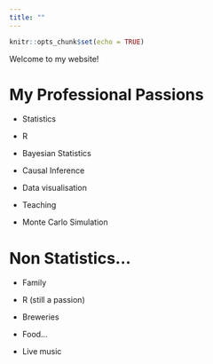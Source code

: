 ```yaml
---
title: ""
---
```


```r
knitr::opts_chunk$set(echo = TRUE)
```

Welcome to my website!

# My Professional Passions

* Statistics

* R 

* Bayesian Statistics

* Causal Inference

* Data visualisation

* Teaching

* Monte Carlo Simulation

# Non Statistics...

* Family

* R (still a passion)

* Breweries

* Food...

* Live music